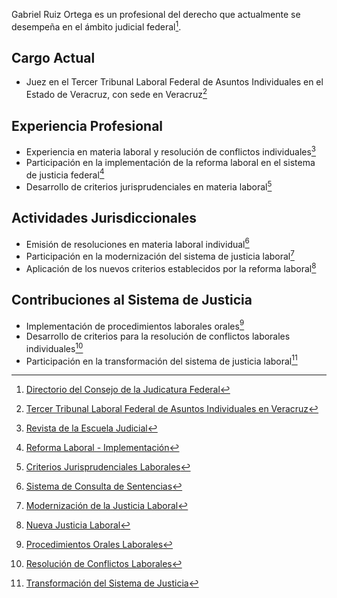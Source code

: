 Gabriel Ruiz Ortega es un profesional del derecho que actualmente se desempeña en el ámbito judicial federal[^1].

## Cargo Actual

- Juez en el Tercer Tribunal Laboral Federal de Asuntos Individuales en el Estado de Veracruz, con sede en Veracruz[^2]

## Experiencia Profesional

- Experiencia en materia laboral y resolución de conflictos individuales[^3]
- Participación en la implementación de la reforma laboral en el sistema de justicia federal[^4]
- Desarrollo de criterios jurisprudenciales en materia laboral[^5]

## Actividades Jurisdiccionales

- Emisión de resoluciones en materia laboral individual[^6]
- Participación en la modernización del sistema de justicia laboral[^7]
- Aplicación de los nuevos criterios establecidos por la reforma laboral[^8]

## Contribuciones al Sistema de Justicia

- Implementación de procedimientos laborales orales[^9]
- Desarrollo de criterios para la resolución de conflictos laborales individuales[^10]
- Participación en la transformación del sistema de justicia laboral[^11]

[^1]: [Directorio del Consejo de la Judicatura Federal](https://www.cjf.gob.mx/DIrectorios/lstfundep.aspx)

[^2]: [Tercer Tribunal Laboral Federal de Asuntos Individuales en Veracruz](https://www.cjf.gob.mx/)

[^3]: [Revista de la Escuela Judicial](https://escuelajudicial.cjf.gob.mx/)

[^4]: [Reforma Laboral - Implementación](https://www.cjf.gob.mx/reformaLaboral/)

[^5]: [Criterios Jurisprudenciales Laborales](https://www.cjf.gob.mx/jurisprudencia/)

[^6]: [Sistema de Consulta de Sentencias](https://www.dgepj.cjf.gob.mx/)

[^7]: [Modernización de la Justicia Laboral](https://www.cjf.gob.mx/recursos/)

[^8]: [Nueva Justicia Laboral](https://www.cjf.gob.mx/nuevaJusticiaLaboral/)

[^9]: [Procedimientos Orales Laborales](https://www.cjf.gob.mx/oralidad/)

[^10]: [Resolución de Conflictos Laborales](https://www.cjf.gob.mx/conflictosLaborales/)

[^11]: [Transformación del Sistema de Justicia](https://www.cjf.gob.mx/transformacion/)
